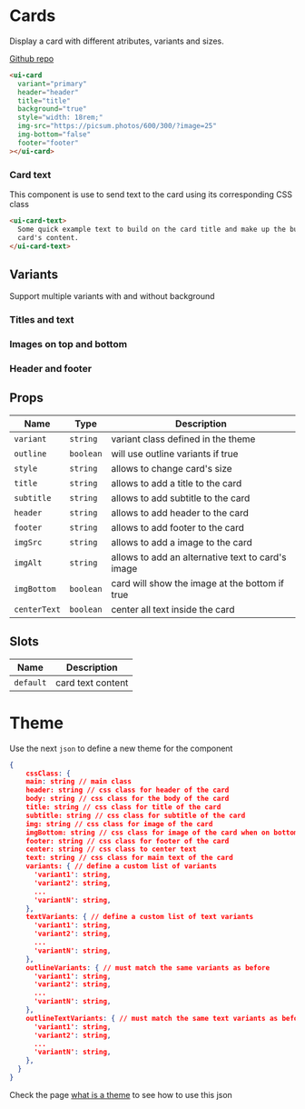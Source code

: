 
# Cards

Display a card with different atributes, variants and sizes.

[Github repo](https://github.com/unicoderns/ui/tree/master/packages/card)

```html
<ui-card
  variant="primary"
  header="header"
  title="title"
  background="true"
  style="width: 18rem;"
  img-src="https://picsum.photos/600/300/?image=25"
  img-bottom="false"
  footer="footer"
></ui-card>
```

### Card text

This component is use to send text to the card using its corresponding CSS class

```html
<ui-card-text>
  Some quick example text to build on the card title and make up the bulk of the
  card's content.
</ui-card-text>
```

## Variants

Support multiple variants with and without background

<Canvas>
  <Story id="ui-card--primary" />
  <Story id="ui-card--secondary" />
  <Story id="ui-card--success" />
  <Story id="ui-card--danger" />
  <Story id="ui-card--warning" />
  <Story id="ui-card--info" />
  <Story id="ui-card--light" />
  <Story id="ui-card--dark" />
</Canvas>
<Canvas>
  <Story id="ui-card--outline-primary" />
  <Story id="ui-card--outline-secondary" />
  <Story id="ui-card--outline-success" />
  <Story id="ui-card--outline-danger" />
  <Story id="ui-card--outline-warning" />
  <Story id="ui-card--outline-info" />
  <Story id="ui-card--outline-light" />
  <Story id="ui-card--outline-dark" />
</Canvas>

### Titles and text

<Canvas>
  <Story id="ui-card--titles-and-text" />
</Canvas>

### Images on top and bottom

<Canvas>
  <Story id="ui-card--image-top" />
  <Story id="ui-card--image-bottom" />
</Canvas>

### Header and footer

<Canvas>
  <Story id="ui-card--header-and-footer" />
</Canvas>

## Props

| Name         | Type      | Description                                       |
| ------------ | --------- | ------------------------------------------------- |
| `variant`    | `string`  | variant class defined in the theme                |
| `outline`    | `boolean` | will use outline variants if true                 |
| `style`      | `string`  | allows to change card's size                      |
| `title`      | `string`  | allows to add a title to the card                 |
| `subtitle`   | `string`  | allows to add subtitle to the card                |
| `header`     | `string`  | allows to add header to the card                  |
| `footer`     | `string`  | allows to add footer to the card                  |
| `imgSrc`     | `string`  | allows to add a image to the card                 |
| `imgAlt`     | `string`  | allows to add an alternative text to card's image |
| `imgBottom`  | `boolean` | card will show the image at the bottom if true    |
| `centerText` | `boolean` | center all text inside the card                   |

## Slots

| Name      | Description       |
| --------- | ----------------- |
| `default` | card text content |

# Theme

Use the next `json` to define a new theme for the component

```json
{
    cssClass: {
    main: string // main class
    header: string // css class for header of the card
    body: string // css class for the body of the card
    title: string // css class for title of the card
    subtitle: string // css class for subtitle of the card
    img: string // css class for image of the card
    imgBottom: string // css class for image of the card when on bottom
    footer: string // css class for footer of the card
    center: string // css class to center text
    text: string // css class for main text of the card
    variants: { // define a custom list of variants
      'variant1': string,
      'variant2': string,
      ...
      'variantN': string,
    },
    textVariants: { // define a custom list of text variants
      'variant1': string,
      'variant2': string,
      ...
      'variantN': string,
    },
    outlineVariants: { // must match the same variants as before
      'variant1': string,
      'variant2': string,
      ...
      'variantN': string,
    },
    outlineTextVariants: { // must match the same text variants as before
      'variant1': string,
      'variant2': string,
      ...
      'variantN': string,
    },
  }
}
```

Check the page [what is a theme](/docs/docs-theming--page#what-is-a-theme) to see how to use this json
